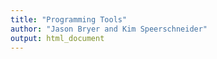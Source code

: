 ```yaml
---
title: "Programming Tools"
author: "Jason Bryer and Kim Speerschneider"
output: html_document
---
```


